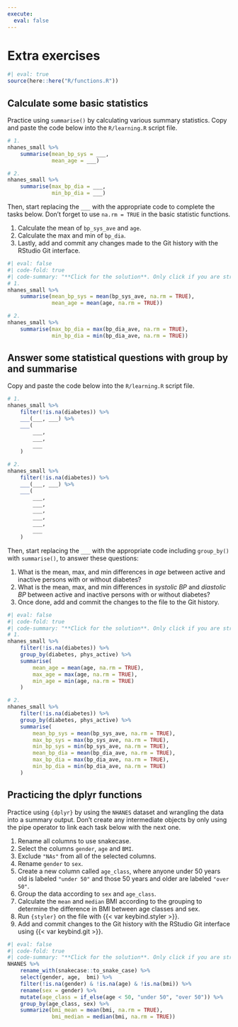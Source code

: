 ```yaml
---
execute:
  eval: false
---
```


# Extra exercises {#sec-extra-exercises}

```r
#| eval: true
source(here::here("R/functions.R"))
```

## Calculate some basic statistics

Practice using `summarise()` by calculating various summary statistics.
Copy and paste the code below into the `R/learning.R` script file.

```r
# 1.
nhanes_small %>%
    summarise(mean_bp_sys = ___,
              mean_age = ___)

# 2.
nhanes_small %>%
    summarise(max_bp_dia = ___,
              min_bp_dia = ___)
```

Then, start replacing the `___` with the appropriate code to complete
the tasks below. Don't forget to use `na.rm = TRUE` in the basic
statistic functions.

1.  Calculate the mean of `bp_sys_ave` and `age`.
2.  Calculate the max and min of `bp_dia`.
3.  Lastly, add and commit any changes made to the Git history with the
    RStudio Git interface.

```r
#| eval: false
#| code-fold: true
#| code-summary: "**Click for the solution**. Only click if you are struggling or are out of time."
# 1.
nhanes_small %>%
    summarise(mean_bp_sys = mean(bp_sys_ave, na.rm = TRUE),
              mean_age = mean(age, na.rm = TRUE))

# 2.
nhanes_small %>%
    summarise(max_bp_dia = max(bp_dia_ave, na.rm = TRUE),
              min_bp_dia = min(bp_dia_ave, na.rm = TRUE))
```

## Answer some statistical questions with group by and summarise

Copy and paste the code below into the `R/learning.R` script file.

```r
# 1. 
nhanes_small %>% 
    filter(!is.na(diabetes)) %>% 
    ___(___, ___) %>% 
    ___(
        ___,
        ___,
        ___
    )

# 2. 
nhanes_small %>% 
    filter(!is.na(diabetes)) %>% 
    ___(___, ___) %>% 
    ___(
        ___,
        ___,
        ___,
        ___,
        ___,
        ___
    )
```

Then, start replacing the `___` with the appropriate code including
`group_by()` with `summarise()`, to answer these questions:

1.  What is the mean, max, and min differences in *age* between active
    and inactive persons with or without diabetes?
2.  What is the mean, max, and min differences in *systolic BP* and
    *diastolic BP* between active and inactive persons with or without
    diabetes?
3.  Once done, add and commit the changes to the file to the Git
    history.

```r
#| eval: false
#| code-fold: true
#| code-summary: "**Click for the solution**. Only click if you are struggling or are out of time."
# 1. 
nhanes_small %>% 
    filter(!is.na(diabetes)) %>% 
    group_by(diabetes, phys_active) %>% 
    summarise(
        mean_age = mean(age, na.rm = TRUE),
        max_age = max(age, na.rm = TRUE),
        min_age = min(age, na.rm = TRUE)
    )

# 2. 
nhanes_small %>% 
    filter(!is.na(diabetes)) %>% 
    group_by(diabetes, phys_active) %>% 
    summarise(
        mean_bp_sys = mean(bp_sys_ave, na.rm = TRUE),
        max_bp_sys = max(bp_sys_ave, na.rm = TRUE),
        min_bp_sys = min(bp_sys_ave, na.rm = TRUE),
        mean_bp_dia = mean(bp_dia_ave, na.rm = TRUE),
        max_bp_dia = max(bp_dia_ave, na.rm = TRUE),
        min_bp_dia = min(bp_dia_ave, na.rm = TRUE)
    )
```

## Practicing the dplyr functions

Practice using `{dplyr}` by using the `NHANES` dataset and wrangling the
data into a summary output. Don't create any intermediate objects by
only using the pipe operator to link each task below with the next one.

1.  Rename all columns to use snakecase.
2.  Select the columns `gender`, `age` and `BMI`.
3.  Exclude `"NAs"` from all of the selected columns.
4.  Rename `gender` to `sex`.
5.  Create a new column called `age_class`, where anyone under 50 years
    old is labeled `"under 50"` and those 50 years and older are labeled
    `"over 50"`.
6.  Group the data according to `sex` and `age_class`.
7.  Calculate the `mean` and `median` BMI according to the grouping to
    determine the difference in BMI between age classes and sex.
8.  Run `{styler}` on the file with {{< var keybind.styler >}}.
9.  Add and commit changes to the Git history with the RStudio Git
    interface using {{< var keybind.git >}}.

```r
#| eval: false
#| code-fold: true
#| code-summary: "**Click for the solution**. Only click if you are struggling or are out of time."
NHANES %>% 
    rename_with(snakecase::to_snake_case) %>% 
    select(gender, age,  bmi) %>% 
    filter(!is.na(gender) & !is.na(age) & !is.na(bmi)) %>% 
    rename(sex = gender) %>% 
    mutate(age_class = if_else(age < 50, "under 50", "over 50")) %>%
    group_by(age_class, sex) %>% 
    summarize(bmi_mean = mean(bmi, na.rm = TRUE), 
              bmi_median = median(bmi, na.rm = TRUE))
```
